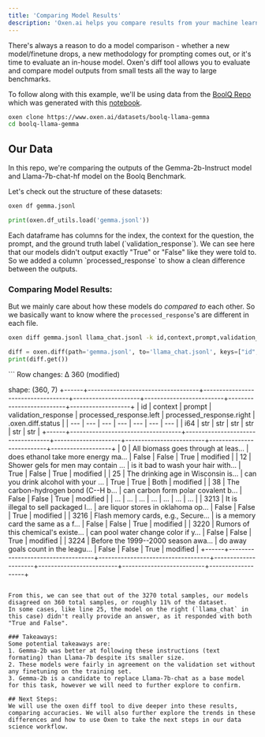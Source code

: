 ```yaml
---
title: 'Comparing Model Results'
description: 'Oxen.ai helps you compare results from your machine learning models.'
---
```


There's always a reason to do a model comparison - whether a new model/finetune drops, a new methodology for prompting comes out, or it's time to evaluate an in-house model. 
Oxen's diff tool allows you to evaluate and compare model outputs from small tests all the way to large benchmarks.

To follow along with this example, we'll be using data from the [BoolQ Repo](https://www.oxen.ai/datasets/boolq-llama-gemma) which was generated with this [notebook](need_the_link_after_PR_merging.com).


```bash
oxen clone https://www.oxen.ai/datasets/boolq-llama-gemma
cd boolq-llama-gemma
```

## Our Data
In this repo, we're comparing the outputs of the Gemma-2b-Instruct model and Llama-7b-chat-hf model on the Boolq Benchmark.

Let's check out the structure of these datasets:

<CodeGroup>

```bash CLI
oxen df gemma.jsonl
```

```python Python
print(oxen.df_utils.load('gemma.jsonl'))
```
</CodeGroup>
Each dataframe has columns for the index, the context for the question, the prompt, and the ground truth label (`validation_response`).
We can see here that our models didn't output exactly "True" or "False" like they were told to. So we added a column `processed_response` to show a clean difference between the outputs.

### Comparing Model Results:

But we mainly care about how these models do _compared to_ each other. So we basically want to know where the `processed_response`'s are different in each file.
<CodeGroup>

```bash CLI
oxen diff gemma.jsonl llama_chat.jsonl -k id,context,prompt,validation_response -c processed_response
```

```python Python
diff = oxen.diff(path='gemma.jsonl', to='llama_chat.jsonl', keys=["id", "context", "prompt"], compares=['processed_response'])
print(diff.get())
```
</CodeGroup>
```
Row changes: 
   Δ 360 (modified)

shape: (360, 7)
+------+-----------------------------------+-----------------------------------+---------------------+-------------------------+--------------------------+-------------------+
| id   | context                           | prompt                            | validation_response | processed_response.left | processed_response.right | .oxen.diff.status |
| ---  | ---                               | ---                               | ---                 | ---                     | ---                      | ---               |
| i64  | str                               | str                               | str                 | str                     | str                      | str               |
+------+-----------------------------------+-----------------------------------+---------------------+-------------------------+--------------------------+-------------------+
| 0    | All biomass goes through at leas… | does ethanol take more energy ma… | False               | False                   | True                     | modified          |
| 12   | Shower gels for men may contain … | is it bad to wash your hair with… | True                | False                   | True                     | modified          |
| 25   | The drinking age in Wisconsin is… | can you drink alcohol with your … | True                | True                    | Both                     | modified          |
| 38   | The carbon-hydrogen bond (C--H b… | can carbon form polar covalent b… | False               | False                   | True                     | modified          |
| …    | …                                 | …                                 | …                   | …                       | …                        | …                 |
| 3213 | It is illegal to sell packaged l… | are liquor stores in oklahoma op… | False               | False                   | True                     | modified          |
| 3216 | Flash memory cards, e.g., Secure… | is a memory card the same as a f… | False               | False                   | True                     | modified          |
| 3220 | Rumors of this chemical's existe… | can pool water change color if y… | False               | False                   | True                     | modified          |
| 3224 | Before the 1999--2000 season awa… | do away goals count in the leagu… | False               | False                   | True                     | modified          |
+------+-----------------------------------+-----------------------------------+---------------------+-------------------------+--------------------------+-------------------+
```

From this, we can see that out of the 3270 total samples, our models disagreed on 360 total samples, or roughly 11% of the dataset.
In some cases, like line 25, the model on the right (`llama_chat` in this case) didn't really provide an answer, as it responded with both "True and False".

### Takeaways:
Some potential takeaways are: 
1. Gemma-2b was better at following these instructions (text formating) than Llama-7b despite its smaller size. 
2. These models were fairly in agreement on the validation set without any finetuning on the training set.
3. Gemma-2b is a candidate to replace Llama-7b-chat as a base model for this task, however we will need to further explore to confirm.

## Next Steps:
We will use the oxen diff tool to dive deeper into these results, comparing accuracies. We will also further explore the trends in these differences and how to use Oxen to take the next steps in our data science workflow.



